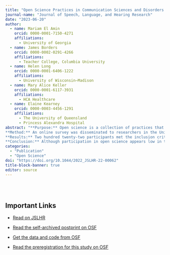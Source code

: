 ```yaml
---
title: "Open Science Practices in Communication Sciences and Disorders: A Survey"
journal-name: "Journal of Speech, Language, and Hearing Research"
date: "2023-06-20"
author: 
  - name: Mariam El Amin
    orcid: 0000-0001-7150-4271
    affiliations:
      - University of Georgia
  - name: James Borders
    orcid: 0000-0002-0291-4266
    affiliations:
      - Teacher College, Columbia University
  - name: Helen Long
    orcid: 0000-0001-6406-1222
    affiliations:
      - University of Wisconsin–Madison
  - name: Mary Alice Keller
    orcid: 0000-0001-6117-3931
    affiliations:
      - HCA Healthcare
  - name: Elaine Kearney
    orcid: 0000-0003-4456-1291
    affiliations:
      - The University of Queensland
      - Princess Alexandra Hospital
abstract: "**Purpose:** Open science is a collection of practices that seek to improve the accessibility, transparency, and replicability of science. Although these practices have garnered interest in related fields, it remains unclear whether open science practices have been adopted in the field of communication sciences and disorders (CSD). This study aimed to survey the knowledge, implementation, and perceived benefits and barriers of open science practices in CSD. <br>
**Method:** An online survey was disseminated to researchers in the United States actively engaged in CSD research. Four-core open science practices were examined: preregistration, self-archiving, gold open access, and open data. Data were analyzed using descriptive statistics and regression models. <br>
**Results:** Two hundred twenty-two participants met the inclusion criteria. Most participants were doctoral students (38%) or assistant professors (24%) at R1 institutions (58%). Participants reported low knowledge of preregistration and gold open access. There was, however, a high level of desire to learn more for all practices. Implementation of open science practices was also low, most notably for preregistration, gold open access, and open data (< 25%). Predictors of knowledge and participation, as well as perceived barriers to implementation, are discussed. <br>
**Conclusion:** Although participation in open science appears low in the field of CSD, participants expressed a strong desire to learn more in order to engage in these practices in the future."
categories: 
  - "Publication"
  - "Open Science"
doi: "https://doi.org/10.1044/2022_JSLHR-22-00062"
title-block-banner: true
editor: source
---
```


\
\

## Important Links

-   [Read on JSLHR]({{< meta doi>}})

-   [Read the self-archived postprint on OSF](https://osf.io/jwba3_v1)

-   [Get the data and code from OSF](https://osf.io/2f7xp/)

-   [Read the preregistration for this study on OSF](https://osf.io/tca2v)
